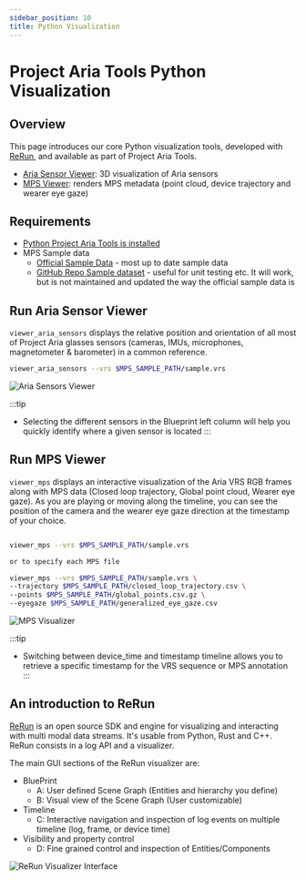 ```yaml
---
sidebar_position: 10
title: Python Visualization
---
```


# Project Aria Tools Python Visualization

## Overview
This page introduces our core Python visualization tools, developed with [ReRun](#rerun), and available as part of Project Aria Tools.

* [Aria Sensor Viewer](#viewer_aria_sensors): 3D visualization of Aria sensors
* [MPS Viewer](#viewer_mps): renders MPS metadata (point cloud, device trajectory and wearer eye gaze)


## Requirements

- [Python Project Aria Tools is installed](docs/data_utilities/installation/installation_python#install-via-virtual-environment)
- MPS Sample data
  - [Official Sample Data](/docs/data_utilities/installation/download_mps_sample_data.mdx) - most up to date sample data
  - [GitHub Repo Sample dataset](https://github.com/facebookresearch/projectaria_tools/tree/main/data/mps_sample) - useful for unit testing etc. It will work, but is not maintained and updated the way the official sample data is


<div id="viewer_aria_sensors"></div>

## Run Aria Sensor Viewer

`viewer_aria_sensors`  displays the relative position and orientation of all most of Project Aria glasses sensors (cameras, IMUs, microphones, magnetometer & barometer) in a common reference.

```bash
viewer_aria_sensors --vrs $MPS_SAMPLE_PATH/sample.vrs
```
![Aria Sensors Viewer](/img/data_utilities/visualization/rerun-sensors.png)

:::tip
- Selecting the different sensors in the Blueprint left column will help you quickly identify where a given sensor is located
:::

<div id="viewer_mps"></div>

## Run MPS Viewer

`viewer_mps` displays an interactive visualization of the Aria VRS RGB frames along with MPS data (Closed loop trajectory, Global point cloud, Wearer eye gaze).
As you are playing or moving along the timeline, you can see the position of the camera and the wearer eye gaze direction at the timestamp of your choice.

```bash

viewer_mps --vrs $MPS_SAMPLE_PATH/sample.vrs

or to specify each MPS file

viewer_mps --vrs $MPS_SAMPLE_PATH/sample.vrs \
--trajectory $MPS_SAMPLE_PATH/closed_loop_trajectory.csv \
--points $MPS_SAMPLE_PATH/global_points.csv.gz \
--eyegaze $MPS_SAMPLE_PATH/generalized_eye_gaze.csv
```
![MPS Visualizer](/img/data_utilities/visualization/rerun-mps.png)

:::tip
- Switching between device_time and timestamp timeline allows you to retrieve a specific timestamp for the VRS sequence or MPS annotation
:::

<div id="rerun"></div>

## An introduction to ReRun

[ReRun](https://www.rerun.io/) is an open source SDK and engine for visualizing and interacting with multi modal data streams. It's usable from Python, Rust and C++. ReRun consists in a log API and a visualizer.

The main GUI sections of the ReRun visualizer are:
- BluePrint
  - A: User defined Scene Graph (Entities and hierarchy you define)
  - B: Visual view of the Scene Graph (User customizable)
- Timeline
  - C: Interactive navigation and inspection of log events on multiple timeline (log, frame, or device time)
- Visibility and property control
  - D: Fine grained control and inspection of Entities/Components

![ReRun Visualizer Interface](/img/data_utilities/visualization/rerun-intro.png)
